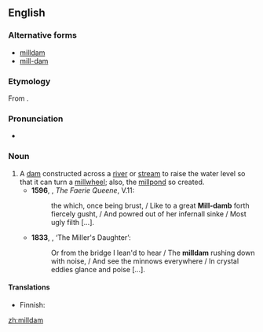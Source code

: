 ==English==
{{wikipedia}}
===Alternative forms===
*[[milldam]]
*[[mill-dam]]

===Etymology===
From {{compound|mill|dam}}.

===Pronunciation===
*{{a|UK}} {{IPA|/ˈmɪldam/}}

===Noun===
{{en-noun}}

# A [[dam]] constructed across a [[river]] or [[stream]] to raise the water level so that it can turn a [[millwheel]]; also, the [[millpond]] so created.
#*'''1596''', {{w|Edmund Spenser}}, ''The Faerie Queene'', V.11:
#*:the which, once being brust, / Like to a great '''Mill-damb''' forth fiercely gusht, / And powred out of her infernall sinke / Most ugly filth […].
#*'''1833''', {{w|Alfred, Lord Tennyson}}, ‘The Miller's Daughter’:
#*:Or from the bridge I lean'd to hear / The '''milldam''' rushing down with noise, / And see the minnows everywhere / In crystal eddies glance and poise […].

====Translations====
{{trans-top|dam constructed in order to create a millpond}}
* Finnish: {{t|fi|myllypato}}
{{trans-mid}}
{{trans-bottom}}
[[zh:milldam]]